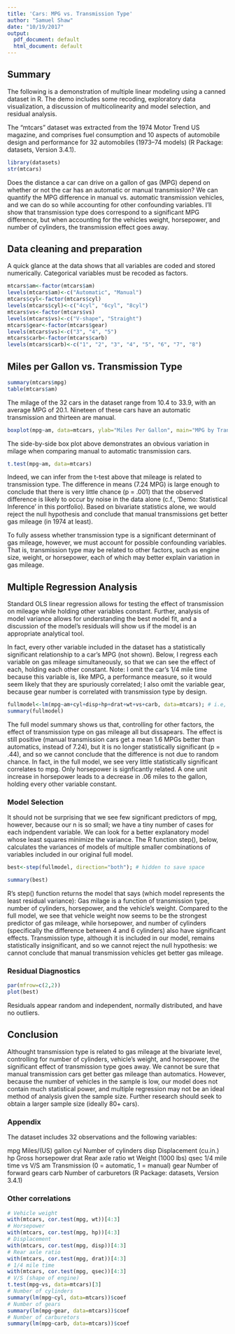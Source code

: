 ---
title: 'Cars: MPG vs. Transmission Type'
author: "Samuel Shaw"
date: "10/19/2017"
output:
  pdf_document: default
  html_document: default
---

## Summary
The following is a demonstration of multiple linear modeling using a canned dataset in R. The demo includes some recoding, exploratory data visualization, a discussion of multicolinearity and model selection, and residual analysis. 

The "mtcars" dataset was extracted from the 1974 Motor Trend US magazine, and comprises fuel consumption and 10 aspects of automobile design and performance for 32 automobiles (1973–74 models) (R Package: datasets, Version 3.4.1).

```{r}
library(datasets)
str(mtcars)
```

Does the distance a car can drive on a gallon of gas (MPG) depend on whether or not the car has an automatic or manual transmission? We can quantify the MPG difference in manual vs. automatic transmission vehicles, and we can do so while accounting for other confounding variables. I'll show that transmission type does correspond to a significant MPG difference, but when accounting for the vehicles weight, horsepower, and number of cylinders, the transmission effect goes away. 

## Data cleaning and preparation
A quick glance at the data shows that all variables are coded and stored numerically. Categorical variables must be recoded as factors. 

```{r}
mtcars$am<-factor(mtcars$am)
levels(mtcars$am)<-c("Automatic", "Manual")
mtcars$cyl<-factor(mtcars$cyl)
levels(mtcars$cyl)<-c("4cyl", "6cyl", "8cyl")
mtcars$vs<-factor(mtcars$vs)
levels(mtcars$vs)<-c("V-shape", "Straight")
mtcars$gear<-factor(mtcars$gear)
levels(mtcars$vs)<-c("3", "4", "5")
mtcars$carb<-factor(mtcars$carb)
levels(mtcars$carb)<-c("1", "2", "3", "4", "5", "6", "7", "8")
```

## Miles per Gallon vs. Transmission Type

```{r}
summary(mtcars$mpg)
table(mtcars$am)
```

The milage of the 32 cars in the dataset range from 10.4 to 33.9, with an average MPG of 20.1. Nineteen of these cars have an automatic transmission and thirteen are manual. 

```{r}
boxplot(mpg~am, data=mtcars, ylab="Miles Per Gallon", main="MPG by Transmission Type", col="pink")
```

The side-by-side box plot above demonstrates an obvious variation in milage when comparing manual to automatic transmission cars. 

```{r}
t.test(mpg~am, data=mtcars)
```

Indeed, we can infer from the t-test above that mileage is related to transmission type. The difference in means (7.24 MPG) is large enough to conclude that there is very little chance (p = .001) that the observed difference is likely to occur by noise in the data alone (c.f., 'Demo: Statistical Inference' in this portfolio). Based on bivariate statistics alone, we would reject the null hypothesis and conclude that manual transmissions get better gas mileage (in 1974 at least). 

To fully assess whether transmission type is a significant determinant of gas mileage, however, we must account for possible confounding variables. That is, transmission type may be related to other factors, such as engine size, weight, or horsepower, each of which may better explain variation in gas mileage. 

## Multiple Regression Analysis

Standard OLS linear regression allows for testing the effect of transmission on mileage while holding other variables constant. Further, analysis of model variance allows for understanding the best model fit, and a discussion of the model's residuals will show us if the model is an appropriate analytical tool. 

In fact, every other variable included in the dataset has a statistically significant relationship to a car's MPG (not shown). Below, I regress each variable on gas mileage simultaneously, so that we can see the effect of each, holding each other constant. Note: I omit the car's 1/4 mile time because this variable is, like MPG, a performance measure, so it would seem likely that they are spuriously correlated; I also omit the variable gear, because gear number is correlated with transmission type by design.

```{r}
fullmodel<-lm(mpg~am+cyl+disp+hp+drat+wt+vs+carb, data=mtcars); # i.e, full without qsec and gears
summary(fullmodel)
```

The full model summary shows us that, controlling for other factors, the effect of transmission type on gas mileage all but dissapears. The effect is still positive (manual transmission cars get a mean 1.6 MPGs better than automatics, instead of 7.24), but it is no longer statistically significant (p = .44), and so we cannot conclude that the difference is not due to random chance. In fact, in the full model, we see very little statistically significant correlates to mpg. Only horsepower is signficantly related. A one unit increase in horsepower leads to a decrease in .06 miles to the gallon, holding every other variable constant. 

### Model Selection

It should not be surprising that we see few significant predictors of mpg, however, because our n is so small; we have a tiny number of cases for each indpendent variable. We can look for a better explanatory model whose least squares minimize the variance. The R function step(), below, calculates the variances of models of multiple smaller combinations of variables included in our original full model. 

```{r, results=FALSE}
best<-step(fullmodel, direction="both"); # hidden to save space
```

```{r}
summary(best)
```

R's step() function returns the model that says (which model represents the least residual variance): Gas milage is a function of transmission type, number of cylinders, horsepower, and the vehicle's weight. Compared to the full model, we see that vehicle weight now seems to be the strongest predictor of gas mileage, while horsepower, and number of cylinders (specifically the difference between 4 and 6 cylinders) also have significant effects. Transmission type, although it is included in our model, remains statistically insignificant, and so we cannot reject the null hypothesis: we cannot conclude that manual transmission vehicles get better gas mileage. 

### Residual Diagnostics

```{r}
par(mfrow=c(2,2))
plot(best)
```

Residuals appear random and independent, normally distributed, and have no outliers. 

## Conclusion
Althought transmission type is related to gas mileage at the bivariate level, controlling for number of cylinders, vehicle's weight, and horsepower, the significant effect of transmission type goes away. We cannot be sure that manual transmission cars get better gas mileage than automatics. However, because the number of vehicles in the sample is low, our model does not contain much statistical power, and multiple regression may not be an ideal method of analysis given the sample size. Further research should seek to obtain a larger sample size (ideally 80+ cars). 

### Appendix

The dataset includes 32 observations and the following variables: 

mpg	Miles/(US) gallon
cyl	Number of cylinders
disp	Displacement (cu.in.)
hp	Gross horsepower
drat	Rear axle ratio
wt	Weight (1000 lbs)
qsec	1/4 mile time
vs	V/S
am	Transmission (0 = automatic, 1 = manual)
gear	Number of forward gears
carb	Number of carburetors
(R Package: datasets, Version 3.4.1)

### Other correlations
```{r}
# Vehicle weight
with(mtcars, cor.test(mpg, wt))[4:3]
# Horsepower
with(mtcars, cor.test(mpg, hp))[4:3]
# Displacement
with(mtcars, cor.test(mpg, disp))[4:3]
# Rear axle ratio
with(mtcars, cor.test(mpg, drat))[4:3]
# 1/4 mile time
with(mtcars, cor.test(mpg, qsec))[4:3]
# V/S (shape of engine)
t.test(mpg~vs, data=mtcars)[3]
# Number of cylinders
summary(lm(mpg~cyl, data=mtcars))$coef
# Number of gears
summary(lm(mpg~gear, data=mtcars))$coef
# Number of carburetors
summary(lm(mpg~carb, data=mtcars))$coef
```


